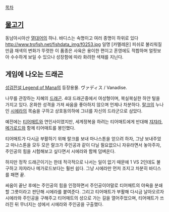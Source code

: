 [[목차]]

== [[물고기]] ==
동남아시아산 [[열대어]]의 하나. 바디스는 속명이고 여러 종명이 하위로 있다
http://www.trofish.net/fishdata_img/f0253.jpg
일명 [카멜레온] 피쉬로 불리워질 만큼 채색의 변화가 뚜렷한 이 품종은  사육은 용이한 편이고 혼영에도 적합하며 얼핏보아 수수하게 보일 수 있으나 성장함에 따라 화려한 색채를 지닌다.


== 게임에 나오는 드래곤 ==
[[성검전설 Legend of Mana]]의 등장용물. ヴァディス / Vanadise.

나무를 관장하는 지혜의 [[드래곤]]. 4대 드래곤중에서 여성형이며, 복실복실한 하얀 털을 가지고 있다. 온화한 성격을 가져 싸움을 좋아하지 않으며 언제나 차분하다. [[랄크]]의 누나인 [[시에라]]의 목숨을 구하고 상호동의하에 그녀를 자신의 드라군으로 삼았다.

예전에는 [[티어매트]]와 연인사이였지만, 세계정복을 하려는 티어매트에게 반대해 [[쟈쟈라]], [[메가로드]]와 함께 티어매트를 봉인했다.

티어매트가 다시금 부활하기 위해 랄크를 보내 마나스톤을 얻으려 하자, 그냥 보내주었고 마나스톤을 모두 모은 랄크가 주인공과 같이 다닐 필요없으니 자유라면서 놓아주자, 주인공의 힘을 시험해보고 싶다면서 시에라와 함께 덤벼온다.

하지만 정작 드래곤이기는 한데 적극적으로 나서는 일이 없기 때문에 1 VS 2인데도 불구하고 쟈쟈라나 메가로드보다는 훨씬 쉽다. 그냥 시에라만 먼저 조지고 차분히 바디스를 패면 끝.

싸움이 끝난 후에는 주인공의 힘을 인정하면서 주인공이야말로 티어매트의 야욕을 분쇄할 그릇이라고 판단해 시에라를 붙여준다. 그리고 티어매트가 부활해 다시금 날아오르자 시에라와 주인공을 구해주고 티어매트의 성으로 가는 길을 열어주었으며, 티어매트가 쓰러진 뒤 무너지는 성에서 시에라와 주인공을 구출했다.
